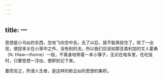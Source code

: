 ```yaml
---
---
---
```

title: 一
---



思想是小鸟似的东西，忽地飞向空中去。去了以后，就不能再捉住了。除了一出现，便捉来关在小笼中之外，没有别的法。所以我们应该如那亚美利加的文人霍桑（N. Hlaw—thorne）一般，不离身地带着一本小簿子，无论在电车里，在吃饭时，只要思想一浮出，便即刻记下来。

要而言之，所谓人生者，是这样的断云似的思想的集积。
